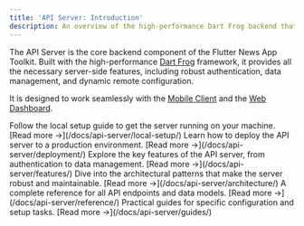 ```yaml
---
title: 'API Server: Introduction'
description: An overview of the high-performance Dart Frog backend that powers the Flutter News App toolkit.
---
```



The API Server is the core backend component of the Flutter News App Toolkit. Built with the high-performance [Dart Frog](https://dartfrog.vgv.dev/) framework, it provides all the necessary server-side features, including robust authentication, data management, and dynamic remote configuration.

It is designed to work seamlessly with the [Mobile Client](/docs/mobile-client/) and the [Web Dashboard](/docs/web-dashboard/).

<CardGrid>
  <Card title="Local Setup" icon="rocket">
    Follow the local setup guide to get the server running on your machine.
    [Read more &rarr;](/docs/api-server/local-setup/)
  </Card>
  <Card title="Deployment" icon="cloud">
    Learn how to deploy the API server to a production environment.
    [Read more &rarr;](/docs/api-server/deployment/)
  </Card>
  <Card title="Features" icon="puzzle">
    Explore the key features of the API server, from authentication to data management.
    [Read more &rarr;](/docs/api-server/features/)
  </Card>
  <Card title="Architecture" icon="tree-structure">
    Dive into the architectural patterns that make the server robust and maintainable.
    [Read more &rarr;](/docs/api-server/architecture/)
  </Card>
  <Card title="API Reference" icon="open-book">
    A complete reference for all API endpoints and data models.
    [Read more &rarr;](/docs/api-server/reference/)
  </Card>
  <Card title="How-To Guides" icon="document">
    Practical guides for specific configuration and setup tasks.
    [Read more &rarr;](/docs/api-server/guides/)
  </Card>
</CardGrid>
